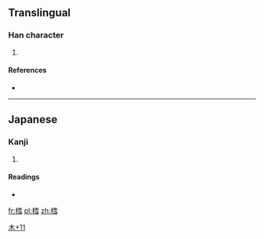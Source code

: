 ==Translingual==

===Han character===
{{Han char|rn=75|rad=木|as=11|sn=15|four=|canj=木一月一 (DMBM), 木一月尸 (DMBS), X木一月尸 (XDMBS)}}

# {{defn|Han|sort=木11}}

====References====
* {{Han ref|kx=0551.181|hdz=21278.081|uh=6A30|ud=27184}}

----

==Japanese==

===Kanji===
{{ja-kanji|grade=|rs=木11}}

# {{defn|lang=ja|sort=木11}}

====Readings====
* {{ja-readings|on=|kun=[[たら]] (tara)}}

[[Category:Japanese-only CJKV Characters|木+11]]

[[fr:樰]]
[[pl:樰]]
[[zh:樰]]